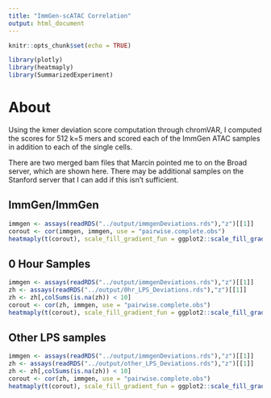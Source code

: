 ```yaml
---
title: "ImmGen-scATAC Correlation"
output: html_document
---
```


```r
knitr::opts_chunk$set(echo = TRUE)
```
```r
library(plotly)
library(heatmaply)
library(SummarizedExperiment)
```

# About
Using the kmer deviation score computation through chromVAR, I computed the scores for 512 k=5 mers 
and scored each of the ImmGen ATAC samples in addition to each of the single cells. 

There are two merged bam files that Marcin pointed me to on the Broad server, which are shown here. 
There may be additional samples on the Stanford server that I can add if this isn't sufficient. 

## ImmGen/ImmGen

```r
immgen <- assays(readRDS("../output/immgenDeviations.rds"),"z")[[1]]
corout <- cor(immgen, immgen, use = "pairwise.complete.obs")
heatmaply(t(corout), scale_fill_gradient_fun = ggplot2::scale_fill_gradient2(low = "blue", high = "red"))
```

## 0 Hour Samples

```r
immgen <- assays(readRDS("../output/immgenDeviations.rds"),"z")[[1]]
zh <- assays(readRDS("../output/0hr_LPS_Deviations.rds"),"z")[[1]]
zh <- zh[,colSums(is.na(zh)) < 10]
corout <- cor(zh, immgen, use = "pairwise.complete.obs")
heatmaply(t(corout), scale_fill_gradient_fun = ggplot2::scale_fill_gradient2(low = "blue", high = "red"))
```

## Other LPS samples

```r
immgen <- assays(readRDS("../output/immgenDeviations.rds"),"z")[[1]]
zh <- assays(readRDS("../output/other_LPS_Deviations.rds"),"z")[[1]]
zh <- zh[,colSums(is.na(zh)) < 10]
corout <- cor(zh, immgen, use = "pairwise.complete.obs")
heatmaply(t(corout), scale_fill_gradient_fun = ggplot2::scale_fill_gradient2(low = "blue", high = "red"))
```

